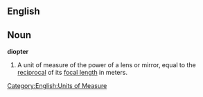 ==English==
== Noun ==
'''diopter'''

# A unit of measure of the power of a lens or mirror, equal to the [[reciprocal]] of its [[focal length]] in meters.

[[Category:English:Units of Measure]]